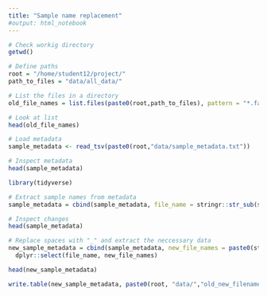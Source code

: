 ```yaml
---
title: "Sample name replacement"
#output: html_notebook
---
```


```r
# Check workig directory
getwd()

# Define paths
root = "/home/student12/project/"
path_to_files = "data/all_data/"

# List the files in a directory
old_file_names = list.files(paste0(root,path_to_files), pattern = "*.fastq$")

# Look at list
head(old_file_names)
```


```r

# Load metadata
sample_metadata <- read_tsv(paste0(root,"data/sample_metadata.txt"))

# Inspect metadata
head(sample_metadata)

```

```r
library(tidyverse)

# Extract sample names from metadata
sample_metadata = cbind(sample_metadata, file_name = stringr::str_sub(sample_metadata$'Comment[FASTQ_URI]', -21, -4))

# Inspect changes
head(sample_metadata)

# Replace spaces with "_" and extract the neccessary data
new_sample_metadata = cbind(sample_metadata, new_file_names = paste0(stringr::str_replace_all(sample_metadata$`Factor Value[line]`, " ", "_"), ".fastq")) %>%
  dplyr::select(file_name, new_file_names)

head(new_sample_metadata)
```

```r
write.table(new_sample_metadata, paste0(root, "data/","old_new_filenames.txt"),sep="\t",row.names=FALSE)
```


